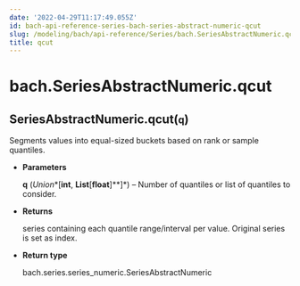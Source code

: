 ```yaml
---
date: '2022-04-29T11:17:49.055Z'
id: bach-api-reference-series-bach-series-abstract-numeric-qcut
slug: /modeling/bach/api-reference/Series/bach.SeriesAbstractNumeric.qcut/
title: qcut
---
```


# bach.SeriesAbstractNumeric.qcut

<div class="method">
<h2 class="signature-class"><span class="additional-name">SeriesAbstractNumeric.</span><span class="name">qcut(</span><small class="parameter-list"><span class="parameter" id="q">q</span></small>)</h2>


<div class="content">

Segments values into equal-sized buckets based on rank or sample quantiles.


* **Parameters**

    **q** (*Union**[**int**, **List**[**float**]**]*) – Number of quantiles or list of quantiles to consider.



* **Returns**

    series containing each quantile range/interval per value. Original series is set as index.



* **Return type**

    bach.series.series_numeric.SeriesAbstractNumeric



</div>

</div>
